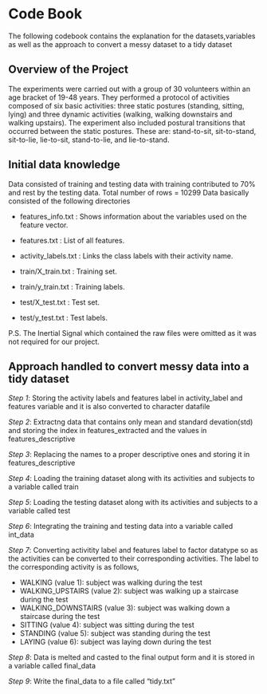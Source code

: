 # Code Book #

The following codebook contains the explanation for the datasets,variables as well as the approach to 
convert a messy dataset to a tidy dataset

## Overview of the Project ##

The experiments were carried out with a group of 30 volunteers within an age bracket of 19-48 years. They performed a protocol of activities composed of six basic activities: three static postures (standing, sitting, lying) and three dynamic activities (walking, walking downstairs and walking upstairs). The experiment also included postural transitions that occurred between the static postures. These are: stand-to-sit, sit-to-stand, sit-to-lie, lie-to-sit, stand-to-lie, and lie-to-stand.

## Initial data knowledge ##

Data consisted of training and testing data with training contributed to 70% and rest by the testing data.
Total number of rows = 10299
Data basically consisted of the following directories

* features_info.txt : Shows information about the variables used on the feature vector.

* features.txt : List of all features.

* activity_labels.txt : Links the class labels with their activity name.

* train/X_train.txt : Training set.

* train/y_train.txt : Training labels.

* test/X_test.txt : Test set.

* test/y_test.txt : Test labels.

P.S. The Inertial Signal which contained the raw files were omitted as it was not required for our project.

## Approach handled to convert messy data into a tidy dataset ##

*Step 1*: Storing the activity labels and features label in activity_label and features variable and it is also converted to character datafile

*Step 2*: Extractng data that contains only mean and standard devation(std) and storing the index in features_extracted and the values in features_descriptive

*Step 3*: Replacing the names to a proper descriptive ones and storing it in features_descriptive

*Step 4*: Loading the training dataset along with its activities and subjects to a variable called train

*Step 5*: Loading the testing dataset along with its activities and subjects to a variable called test

*Step 6*: Integrating the training and testing data into a variable called int_data

*Step 7*: Converting activitity label and features label to factor datatype so as the activities can be 
converted to their corresponding activities. The label to the corresponding activity is as follows,

* WALKING            (value 1): subject was walking during the test
* WALKING_UPSTAIRS   (value 2): subject was walking up a staircase during the test
* WALKING_DOWNSTAIRS (value 3): subject was walking down a staircase during the test
* SITTING            (value 4): subject was sitting during the test
* STANDING           (value 5): subject was standing during the test
* LAYING             (value 6): subject was laying down during the test 

*Step 8*: Data is melted and casted to the final output form and it is stored in a variable called final_data

*Step 9*: Write the final_data to a file called "tidy.txt"

